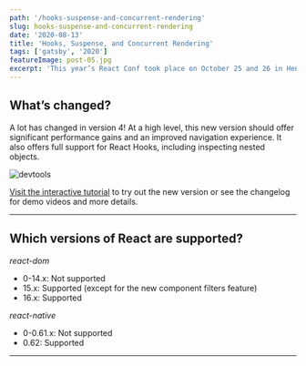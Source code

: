 ```yaml
---
path: '/hooks-suspense-and-concurrent-rendering'
slug: hooks-suspense-and-concurrent-rendering
date: '2020-08-13'
title: 'Hooks, Suspense, and Concurrent Rendering'
tags: ['gatsby', '2020']
featureImage: post-05.jpg
excerpt: 'This year’s React Conf took place on October 25 and 26 in Henderson, Nevada, where more than 600 attendees gathered to discuss the latest in UI engineering'
---
```


<h2>What’s changed?</h2>

<p>
  A lot has changed in version 4! At a high level, this new version should offer significant performance gains and an improved navigation experience. It also offers full support for React Hooks, including inspecting nested objects.
</p>

<img src="https://reactjs.org/static/9552e88d7605ef4e547af89096a9225d/cd138/devtools-v4-screenshot.png" alt="devtools" title="devtools" />

<p>
  <a href="#">Visit the interactive tutorial</a>
  to try out the new version or see the changelog for demo videos and more details.
</p>

<hr />

<h2>Which versions of React are supported?</h2>

<em>react-dom</em>

<ul>
  <li>0-14.x: Not supported</li>
  <li>15.x: Supported (except for the new component filters feature)</li>
  <li>16.x: Supported</li>
</ul>

<em>react-native</em>

<ul>
  <li>0-0.61.x: Not supported</li>
  <li>0.62: Supported</li>
</ul>

<hr />
